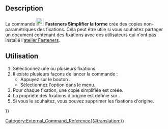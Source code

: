 <languages/>

{{Docnav/fr
|[[Fasteners_Move/fr|Déplacer la fixation]]
|[[Fasteners_MatchTypeInner/fr|Adapter pour le trou taraudé]]
|[[Fasteners_Workbench/fr|Fasteners]]
|IconL=Fasteners_Move.svg
|IconR=Fasteners_MatchTypeInner.svg
|IconC=Fasteners_workbench_icon.svg
}}

{{GuiCommand/fr
|Name=Fasteners Simplify
|Name/fr=Fasteners Simplifier la forme
|MenuLocation=Fasteners → Simplifier la forme
|Workbenches=[[Fasteners_Workbench/fr|Fasteners]]
}}

==Description== 

La commande [[Image:Fasteners_Simplify.svg|24px]] '''Fasteners Simplifier la forme''' crée des copies non-paramétriques des fixations. Cela peut être utile si vous souhaitez partager un document contenant des fixations avec des utilisateurs qui n'ont pas installé l'[[Fasteners_Workbench/fr|atelier Fasteners]].

<span id="Usage"></span>
==Utilisation== 

# Sélectionnez une ou plusieurs fixations.
# Il existe plusieurs façons de lancer la commande :
#* Appuyez sur le bouton {{Button|[[Image:Fasteners_Simplify.svg|16px]] [[Fasteners_Simplify/fr|Simplifier la forme]]}}.
#* Sélectionnez l'option {{MenuCommand|Fasteners → [[Image:Fasteners_Simplify.svg|16px]] Simplifier la forme}} dans le menu.
# Pour chaque fixation, une copie simplifiée est créée.
# La propriété {{PropertyView|Visibility}} des fixations d'origine est définie sur {{FALSE}}.
# Si vous le souhaitez, vous pouvez supprimer les fixations d'origine.


{{Docnav/fr
|[[Fasteners_Move/fr|Déplacer la fixation]]
|[[Fasteners_MatchTypeInner/fr|Adapter pour le trou taraudé]]
|[[Fasteners_Workbench/fr|Fasteners]]
|IconL=Fasteners_Move.svg
|IconR=Fasteners_MatchTypeInner.svg
|IconC=Fasteners_workbench_icon.svg
}}

[[Category:External_Command_Reference{{#translation:}}]]
{{Fasteners_Tools_navi{{#translation:}}}}